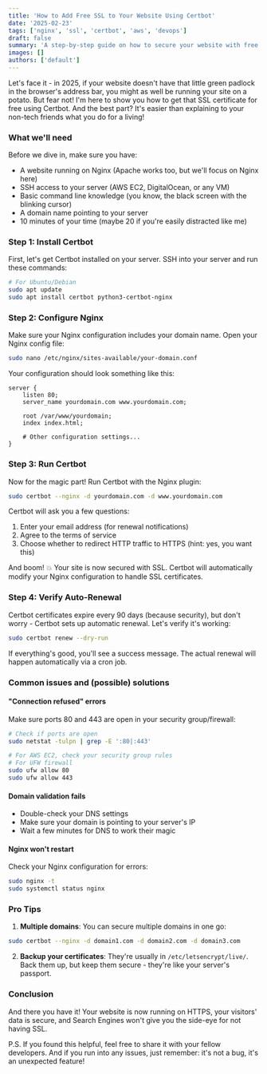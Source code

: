 ```yaml
---
title: 'How to Add Free SSL to Your Website Using Certbot'
date: '2025-02-23'
tags: ['nginx', 'ssl', 'certbot', 'aws', 'devops']
draft: false
summary: 'A step-by-step guide on how to secure your website with free SSL certificates using Certbot and Nginx, whether you are hosting on AWS EC2 or any other VM.'
images: []
authors: ['default']
---
```


Let's face it - in 2025, if your website doesn't have that little green padlock in the browser's address bar, you might as well be running your site on a potato. But fear not! I'm here to show you how to get that SSL certificate for free using Certbot. And the best part? It's easier than explaining to your non-tech friends what you do for a living!

### What we'll need

Before we dive in, make sure you have:

- A website running on Nginx (Apache works too, but we'll focus on Nginx here)
- SSH access to your server (AWS EC2, DigitalOcean, or any VM)
- Basic command line knowledge (you know, the black screen with the blinking cursor)
- A domain name pointing to your server
- 10 minutes of your time (maybe 20 if you're easily distracted like me)

### Step 1: Install Certbot

First, let's get Certbot installed on your server. SSH into your server and run these commands:

```bash
# For Ubuntu/Debian
sudo apt update
sudo apt install certbot python3-certbot-nginx
```

### Step 2: Configure Nginx

Make sure your Nginx configuration includes your domain name. Open your Nginx config file:

```bash
sudo nano /etc/nginx/sites-available/your-domain.conf
```

Your configuration should look something like this:

```nginx
server {
    listen 80;
    server_name yourdomain.com www.yourdomain.com;

    root /var/www/yourdomain;
    index index.html;

    # Other configuration settings...
}
```

### Step 3: Run Certbot

Now for the magic part! Run Certbot with the Nginx plugin:

```bash
sudo certbot --nginx -d yourdomain.com -d www.yourdomain.com
```

Certbot will ask you a few questions:

1. Enter your email address (for renewal notifications)
2. Agree to the terms of service
3. Choose whether to redirect HTTP traffic to HTTPS (hint: yes, you want this)

And boom! 💥 Your site is now secured with SSL. Certbot will automatically modify your Nginx configuration to handle SSL certificates.

### Step 4: Verify Auto-Renewal

Certbot certificates expire every 90 days (because security), but don't worry - Certbot sets up automatic renewal. Let's verify it's working:

```bash
sudo certbot renew --dry-run
```

If everything's good, you'll see a success message. The actual renewal will happen automatically via a cron job.

### Common issues and (possible) solutions

#### "Connection refused" errors

Make sure ports 80 and 443 are open in your security group/firewall:

```bash
# Check if ports are open
sudo netstat -tulpn | grep -E ':80|:443'

# For AWS EC2, check your security group rules
# For UFW firewall
sudo ufw allow 80
sudo ufw allow 443
```

#### Domain validation fails

- Double-check your DNS settings
- Make sure your domain is pointing to your server's IP
- Wait a few minutes for DNS to work their magic

#### Nginx won't restart

Check your Nginx configuration for errors:

```bash
sudo nginx -t
sudo systemctl status nginx
```

### Pro Tips

1. **Multiple domains**: You can secure multiple domains in one go:

```bash
sudo certbot --nginx -d domain1.com -d domain2.com -d domain3.com
```

2. **Backup your certificates**: They're usually in `/etc/letsencrypt/live/`. Back them up, but keep them secure - they're like your server's passport.

### Conclusion

And there you have it! Your website is now running on HTTPS, your visitors' data is secure, and Search Engines won't give you the side-eye for not having SSL.

P.S. If you found this helpful, feel free to share it with your fellow developers. And if you run into any issues, just remember: it's not a bug, it's an unexpected feature!
